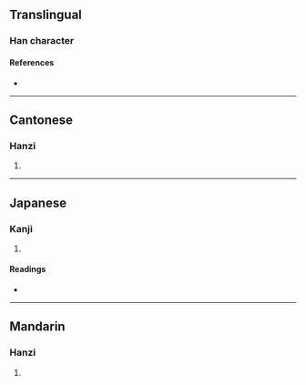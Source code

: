 {{character info/new}}
==Translingual==

===Han character===
{{Han char|rn=75|rad=木|as=11|sn=15|four=|canj=DIIB|ids=⿰桹月}}

====References====
* {{Han ref|kx=0549.010|dkj=15400|dj=0937.010|hdz=21284.160|uh=6A03|ud=27139}}

----

==Cantonese==

===Hanzi===
{{yue-hanzi|jyut=[[long5]]|y=long5}}

# {{rfdef|yue|sort=木11}}

----

==Japanese==

===Kanji===
{{ja-kanji|grade=|rs=木11}}

# {{rfdef|ja|sort=木11}}

====Readings====
* {{ja-readings|on=[[ろう]] (rō)|kun=}}

----

==Mandarin==

===Hanzi===
{{cmn-hanzi|pin=[[lǎng]] ([[lang3]])|wg=lang<sup>3</sup>}}

# {{rfdef|cmn|sort=木11}}